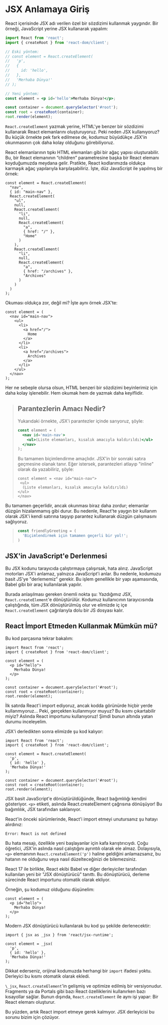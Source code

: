 # JSX Anlamaya Giriş

React içerisinde JSX adı verilen özel bir sözdizimi kullanmak yaygındır. Bir örneği, JavaScript yerine JSX kullanarak yapalım:

```jsx
import React from 'react';
import { createRoot } from 'react-dom/client';

// Eski yöntem:
// const element = React.createElement(
//   'p',
//   {
//     id: 'hello',
//   },
//   'Merhaba Dünya!'
// );

// Yeni yöntem:
const element = <p id='hello'>Merhaba Dünya!</p>;

const container = document.querySelector('#root');
const root = createRoot(container);
root.render(element);
```

`React.createElement` yazmak yerine, HTML'ye benzer bir sözdizimi kullanarak React elemanlarını oluşturuyoruz. Peki neden JSX kullanıyoruz? Bu küçük örnekte pek fark edilmese de, kodumuz büyüdükçe JSX'in okunmasının çok daha kolay olduğunu görebiliyoruz.

React elemanlarının tıpkı HTML elemanları gibi bir ağaç yapısı oluşturabilir. Bu, bir React elemanının “children” parametresine başka bir React elemanı koyduğumuzda meydana gelir. Pratikte, React kodlarımızda oldukça karmaşık ağaç yapılarıyla karşılaşabiliriz. İşte, düz JavaScript ile yapılmış bir örnek:

```
const element = React.createElement(
  "nav",
  { id: "main-nav" },
  React.createElement(
    "ul",
    null,
    React.createElement(
      "li",
      null,
      React.createElement(
        "a",
        { href: "/" },
        "Home"
      )
    ),
    React.createElement(
      "li",
      null,
      React.createElement(
        "a",
        { href: "/archives" },
        "Archives"
      )
    )
  )
);
```

Okuması oldukça zor, değil mi? İşte aynı örnek JSX'te:

```
const element = (
  <nav id="main-nav">
    <ul>
      <li>
        <a href="/">
          Home
        </a>
      </li>
      <li>
        <a href="/archives">
          Archives
        </a>
      </li>
    </ul>
  </nav>
);
```

Her ne sebeple olursa olsun, HTML benzeri bir sözdizimi beyinlerimiz için daha kolay işlenebilir. Hem okumak hem de yazmak daha keyiflidir.

> ## Parantezlerin Amacı Nedir?
>
> Yukarıdaki örnekte, JSX'i parantezler içinde sarıyoruz, şöyle:
>
> ```jsx
> const element = (
>   <nav id='main-nav'>
>     <ul>(Liste elemanları, kısalık amacıyla kaldırıldı)</ul>
>   </nav>
> );
> ```
>
> Bu tamamen biçimlendirme amaçlıdır. JSX'in bir sonraki satıra geçmesine olanak tanır. Eğer istersek, parantezleri atlayıp "inline" olarak da yazabiliriz, şöyle:
>
> ```
> const element = <nav id="main-nav">
>  <ul>
>   (Liste elemanları, kısalık amacıyla kaldırıldı)
> </ul>
> </nav>
> ```

Bu tamamen geçerlidir, ancak okunması biraz daha zordur; elemanlar düzgün hizalanmamış gibi durur. Bu nedenle, React'te yaygın bir kullanım olarak JSX'i kendi satırına taşıyıp parantez kullanarak düzgün çalışmasını sağlıyoruz.

> ```jsx
> const friendlyGreeting = (
>   'Biçimlendirmek için tamamen geçerli bir yol!';
> )
> ```

## JSX'in JavaScript'e Derlenmesi

Bu JSX kodunu tarayıcıda çalıştırmaya çalışırsak, hata alırız. JavaScript motorları JSX'i anlamaz, yalnızca JavaScript'i anlar. Bu nedenle, kodumuzu basit JS'ye "derlememiz" gerekir.
Bu işlem genellikle bir yapı aşamasında, Babel gibi bir araç kullanılarak yapılır.

Burada anlaşılması gereken önemli nokta şu: Yazdığımız JSX, `React.createElement`'e dönüştürülür. Kodumuz kullanıcının tarayıcısında çalıştığında, tüm JSX dönüştürülmüş olur ve elimizde iç içe `React.createElement` çağrılarıyla dolu bir JS dosyası kalır.

## React İmport Etmeden Kullanmak Mümkün mü?

Bu kod parçasına tekrar bakalım:

```
import React from 'react';
import { createRoot } from 'react-dom/client';

const element = (
  <p id="hello">
    Merhaba Dünya!
  </p>
);

const container = document.querySelector('#root');
const root = createRoot(container);
root.render(element);
```

İlk satırda React'i import ediyoruz, ancak kodda görünürde hiçbir yerde kullanmıyoruz... Peki, gerçekten kullanmıyor muyuz? Bu kısmı çıkartabilir miyiz? Aslında React importunu kullanıyoruz! Şimdi bunun altında yatan durumu inceleyelim.

JSX'i derledikten sonra elimizde şu kod kalıyor:

```
import React from 'react';
import { createRoot } from 'react-dom/client';

const element = React.createElement(
  'p',
  { id: 'hello' },
  'Merhaba Dünya!'
);

const container = document.querySelector('#root');
const root = createRoot(container);
root.render(element);
```

JSX basit JavaScript'e dönüştürüldüğünde, React bağımlılığı kendini gösteriyor. `<p>` etiketi, aslında React.createElement çağrısına dönüşüyor! Bu bağımlılık, JSX tarafından saklanıyor.

React'in önceki sürümlerinde, React'i import etmeyi unutursanız şu hatayı alırdınız:

`Error: React is not defined`

Bu hata mesajı, özellikle yeni başlayanlar için kafa karıştırıcıydı. Çoğu öğretici, JSX'in aslında nasıl çalıştığını ayrıntılı olarak ele almaz. Dolayısıyla, `<p>` elemanının `React.createElement('p')` haline geldiğini anlamazsanız, bu hatanın ne olduğunu veya nasıl düzelteceğinizi de bilemezsiniz.

React 17 ile birlikte, React ekibi Babel ve diğer derleyiciler tarafından kullanılan yeni bir "JSX dönüştürücü" tanıttı. Bu dönüştürücü, derleme sürecinde React importunu otomatik olarak ekliyor.

Örneğin, şu kodumuz olduğunu düşünelim:

```
const element = (
  <p id="hello">
    Merhaba Dünya!
  </p>
);
```

Modern JSX dönüştürücü kullanılarak bu kod şu şekilde derlenecektir:

```
import { jsx as _jsx } from 'react/jsx-runtime';

const element = _jsx(
  'p',
  { id: 'hello' },
  'Merhaba Dünya!'
);
```

Dikkat ederseniz, orijinal kodumuzda herhangi bir `import` ifadesi yoktu. Derleyici bu kısmı otomatik olarak ekledi.

`\_jsx`, `React.createElement`'in gelişmiş ve optimize edilmiş bir versiyonudur. Fragments ya da Portals gibi bazı React özelliklerini kullanırken bazı kısayollar sağlar. Bunun dışında, `React.createElement` ile aynı işi yapar: Bir React elemanı oluşturur.

Bu yüzden, artık React import etmeye gerek kalmıyor. JSX derleyicisi bu sorunu bizim için çözüyor.
